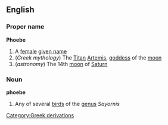 ==English==
===Proper name===
{{wikipedia}}
'''Phoebe'''
#A [[female]] [[given name]]
#(''Greek mythology'') The [[Titan]] [[Artemis]], [[goddess]] of the [[moon]]
#(''astronomy'') The 14th [[moon]] of [[Saturn]]
===Noun===
'''phoebe'''
#Any of several [[bird]]s of the [[genus]] ''Sayornis''
[[Category:Greek derivations]]